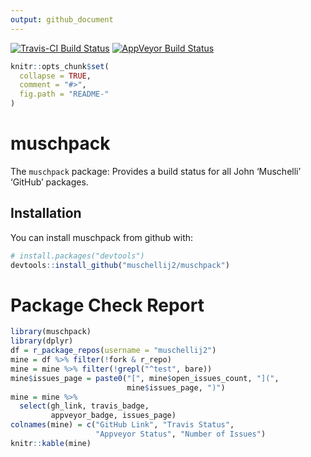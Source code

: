 ```yaml
---
output: github_document
---
```


[![Travis-CI Build Status](https://travis-ci.org/muschellij2/muschpack.svg?branch=master)](https://travis-ci.org/muschellij2/muschpack)
[![AppVeyor Build Status](https://ci.appveyor.com/api/projects/status/github/muschellij2/muschpack?branch=master&svg=true)](https://ci.appveyor.com/project/muschellij2/muschpack)

<!-- README.md is generated from README.Rmd. Please edit that file -->

```r
knitr::opts_chunk$set(
  collapse = TRUE,
  comment = "#>",
  fig.path = "README-"
)
```

# muschpack

The `muschpack` package: Provides a build status for all John 'Muschelli' 'GitHub' packages.


## Installation

You can install muschpack from github with:

```r
# install.packages("devtools")
devtools::install_github("muschellij2/muschpack")
```

# Package Check Report

```r
library(muschpack)
library(dplyr)
df = r_package_repos(username = "muschellij2")
mine = df %>% filter(!fork & r_repo)
mine = mine %>% filter(!grepl("^test", bare))
mine$issues_page = paste0("[", mine$open_issues_count, "](", 
                          mine$issues_page, ")")
mine = mine %>% 
  select(gh_link, travis_badge, 
         appveyor_badge, issues_page)
colnames(mine) = c("GitHub Link", "Travis Status", 
                   "Appveyor Status", "Number of Issues")
knitr::kable(mine)
```
